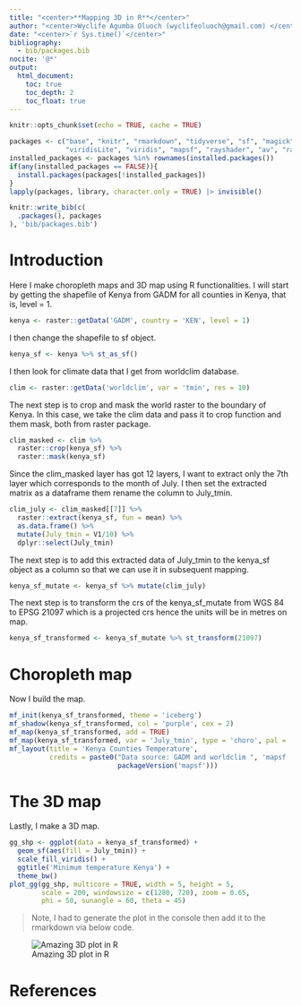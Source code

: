 ```yaml
---
title: "<center>**Mapping 3D in R**</center>"
author: "<center>Wyclife Agumba Oluoch (wyclifeoluoch@gmail.com) </center>"
date: "<center>`r Sys.time()`</center>"
bibliography: 
  - bib/packages.bib
nocite: '@*'
output: 
  html_document:
    toc: true
    toc_depth: 2
    toc_float: true
---
```


```r
knitr::opts_chunk$set(echo = TRUE, cache = TRUE)
```


```r
packages <- c("base", "knitr", "rmarkdown", "tidyverse", "sf", "magick",
              "viridisLite", "viridis", "mapsf", "rayshader", "av", "raster")
installed_packages <- packages %in% rownames(installed.packages())
if(any(installed_packages == FALSE)){
  install.packages(packages[!installed_packages])
}
lapply(packages, library, character.only = TRUE) |> invisible()
```

```r
knitr::write_bib(c(
  .packages(), packages
), 'bib/packages.bib')
```

# Introduction

Here I make choropleth maps and 3D map using R functionalities.
I will start by getting the shapefile of Kenya from GADM for all counties in Kenya, that is, level = 1.

```r
kenya <- raster::getData('GADM', country = 'KEN', level = 1) 
```

I then change the shapefile to sf object.

```r
kenya_sf <- kenya %>% st_as_sf()
```

I then look for climate data that I get from worldclim database.

```r
clim <- raster::getData('worldclim', var = 'tmin', res = 10)
```

The next step is to crop and mask the world raster to the boundary of Kenya. In this case, we take the clim data and pass it to crop function and them mask, both from raster package.

```r
clim_masked <- clim %>% 
  raster::crop(kenya_sf) %>% 
  raster::mask(kenya_sf)
```

Since the clim_masked layer has got 12 layers, I want to extract only the 7th layer which corresponds to the month of July. I then set the extracted matrix as a dataframe them rename the column to July_tmin.

```r
clim_july <- clim_masked[[7]] %>% 
  raster::extract(kenya_sf, fun = mean) %>% 
  as.data.frame() %>% 
  mutate(July_tmin = V1/10) %>% 
  dplyr::select(July_tmin)
```


The next step is to add this extracted data of July_tmin to the kenya_sf object as a column so that we can use it in subsequent mapping.

```r
kenya_sf_mutate <- kenya_sf %>% mutate(clim_july)
```

The next step is to transform the crs of the kenya_sf_mutate from WGS 84 to EPSG 21097 which is a projected crs hence the units will be in metres on map.

```r
kenya_sf_transformed <- kenya_sf_mutate %>% st_transform(21097)
```

# Choropleth map

Now I build the map.

```r
mf_init(kenya_sf_transformed, theme = 'iceberg')
mf_shadow(kenya_sf_transformed, col = 'purple', cex = 2)
mf_map(kenya_sf_transformed, add = TRUE)
mf_map(kenya_sf_transformed, var = 'July_tmin', type = 'choro', pal = 'Greens', add = TRUE)
mf_layout(title = 'Kenya Counties Temperature',
          credits = paste0("Data source: GADM and worldclim ", 'mapsf ',
                           packageVersion('mapsf')))
```

# The 3D map

Lastly, I make a 3D map.

```r
gg_shp <- ggplot(data = kenya_sf_transformed) +
  geom_sf(aes(fill = July_tmin)) +
  scale_fill_viridis() +
  ggtitle('Minimum temperature Kenya') +
  theme_bw()
plot_gg(gg_shp, multicore = TRUE, width = 5, height = 5, 
        scale = 200, windowsize = c(1280, 720), zoom = 0.65, 
        phi = 50, sunangle = 60, theta = 45)
```


> Note, I had to generate the plot in the console then add it to the rmarkdown via below code.

![Amazing 3D plot in R](D:/R/rsgs/images/plot_3d.png)

# References